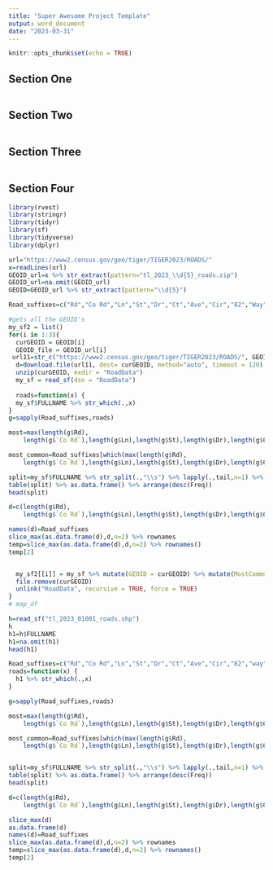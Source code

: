 ```yaml
---
title: "Super Awesome Project Template"
output: word_document
date: "2023-03-31"
---
```


```r
knitr::opts_chunk$set(echo = TRUE)
```

## Section One

```r

```


## Section Two

```r

```

## Section Three

```r


```



## Section Four

```r
library(rvest)
library(stringr)
library(tidyr)
library(sf)
library(tidyverse)
library(dplyr)

url="https://www2.census.gov/geo/tiger/TIGER2023/ROADS/"
x=readLines(url)
GEOID_url=x %>% str_extract(pattern="tl_2023_\\d{5}_roads.zip")
GEOID_url=na.omit(GEOID_url)
GEOID=GEOID_url %>% str_extract(pattern="\\d{5}")

Road_suffixes=c("Rd","Co Rd","Ln","St","Dr","Ct","Ave","Cir","82","Way","Loop","Pl","Blvd")

#gets all the GEOID's
my_sf2 = list()
for(i in 1:3){
  curGEOID = GEOID[i]
  GEOID_file = GEOID_url[i]
 url11=str_c("https://www2.census.gov/geo/tiger/TIGER2023/ROADS/", GEOID_file)
  d=download.file(url11, dest= curGEOID, method="auto", timeout = 120)
  unzip(curGEOID, exdir = "RoadData")
  my_sf = read_sf(dsn = "RoadData")
  
  roads=function(x) {
  my_sf$FULLNAME %>% str_which(.,x)
}
g=sapply(Road_suffixes,roads)

most=max(length(g$Rd),
    length(g$`Co Rd`),length(g$Ln),length(g$St),length(g$Dr),length(g$Ct),length(g$Ave),length(g$Cir),length(g$`82`),length(g$Way),length(g$Loop),length(g$Pl),length(g$Blvd))

most_common=Road_suffixes[which(max(length(g$Rd),
    length(g$`Co Rd`),length(g$Ln),length(g$St),length(g$Dr),length(g$Ct),length(g$Ave),length(g$Cir),length(g$`82`),length(g$Way),length(g$Loop),length(g$Pl),length(g$Blvd))==most)]

split=my_sf$FULLNAME %>% str_split(.,"\\s") %>% lapply(.,tail,n=1) %>% unlist()
table(split) %>% as.data.frame() %>% arrange(desc(Freq))
head(split)

d=c(length(g$Rd),
    length(g$`Co Rd`),length(g$Ln),length(g$St),length(g$Dr),length(g$Ct),length(g$Ave),length(g$Cir),length(g$`82`),length(g$Way),length(g$Loop),length(g$Pl),length(g$Blvd))

names(d)=Road_suffixes
slice_max(as.data.frame(d),d,n=2) %>% rownames
temp=slice_max(as.data.frame(d),d,n=2) %>% rownames()
temp[2]


  my_sf2[[i]] = my_sf %>% mutate(GEOID = curGEOID) %>% mutate(MostCommon=most_common) %>% mutate(SecondMost=temp[2])
  file.remove(curGEOID)
  unlink("RoadData", recursive = TRUE, force = TRUE)
}
# map_df
```

```r
h=read_sf("tl_2023_01001_roads.shp")
h
h1=h$FULLNAME
h1=na.omit(h1)
head(h1)

Road_suffixes=c("Rd","Co Rd","Ln","St","Dr","Ct","Ave","Cir","82","way","Loop","Pl","Blvd")
roads=function(x) {
  h1 %>% str_which(.,x)
}

g=sapply(Road_suffixes,roads)

most=max(length(g$Rd),
    length(g$`Co Rd`),length(g$Ln),length(g$St),length(g$Dr),length(g$Ct),length(g$Ave),length(g$Cir))

most_common=Road_suffixes[which(max(length(g$Rd),
    length(g$`Co Rd`),length(g$Ln),length(g$St),length(g$Dr),length(g$Ct),length(g$Ave),length(g$Cir))==most)]


split=my_sf$FULLNAME %>% str_split(.,"\\s") %>% lapply(.,tail,n=1) %>% unlist()
table(split) %>% as.data.frame() %>% arrange(desc(Freq))
head(split)

d=c(length(g$Rd),
    length(g$`Co Rd`),length(g$Ln),length(g$St),length(g$Dr),length(g$Ct),length(g$Ave),length(g$Cir))

slice_max(d)
as.data.frame(d)
names(d)=Road_suffixes
slice_max(as.data.frame(d),d,n=2) %>% rownames
temp=slice_max(as.data.frame(d),d,n=2) %>% rownames()
temp[2]


```